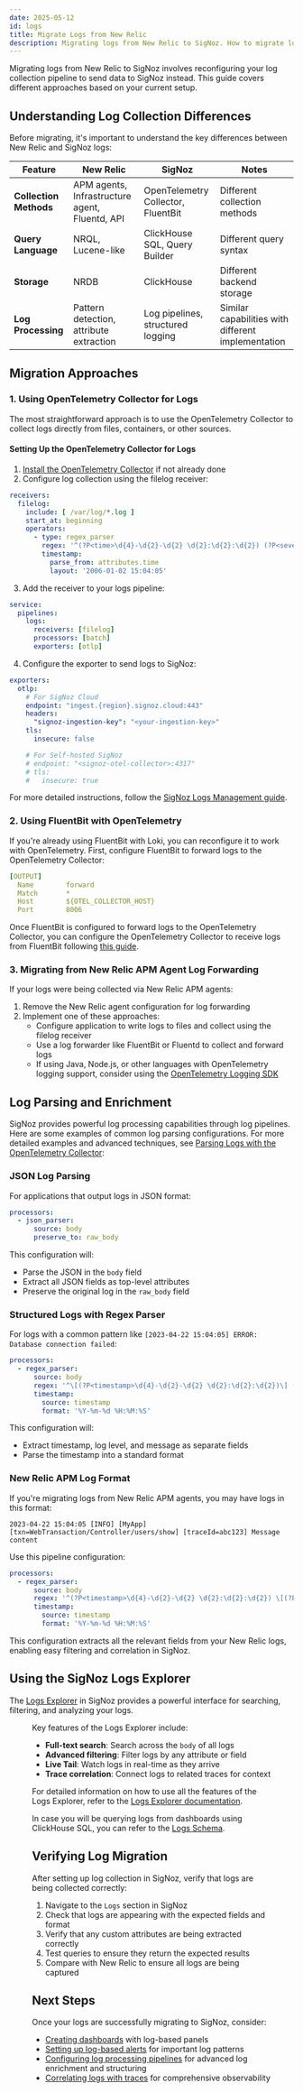 ```yaml
---
date: 2025-05-12
id: logs
title: Migrate Logs from New Relic
description: Migrating logs from New Relic to SigNoz. How to migrate logs from New Relic to SigNoz.
---
```


Migrating logs from New Relic to SigNoz involves reconfiguring your log collection pipeline to send data to SigNoz instead. This guide covers different approaches based on your current setup.

## Understanding Log Collection Differences

Before migrating, it's important to understand the key differences between New Relic and SigNoz logs:

| Feature             | New Relic                               | SigNoz                                | Notes                                               |
|---------------------|----------------------------------------|---------------------------------------|-----------------------------------------------------|
| **Collection Methods**  | APM agents, Infrastructure agent, Fluentd, API | OpenTelemetry Collector, FluentBit | Different collection methods                        |
| **Query Language**      | NRQL, Lucene-like                      | ClickHouse SQL, Query Builder         | Different query syntax                              |
| **Storage**             | NRDB                                   | ClickHouse                            | Different backend storage                           |
| **Log Processing**      | Pattern detection, attribute extraction | Log pipelines, structured logging     | Similar capabilities with different implementation  |

## Migration Approaches

### 1. Using OpenTelemetry Collector for Logs

The most straightforward approach is to use the OpenTelemetry Collector to collect logs directly from files, containers, or other sources.

#### Setting Up the OpenTelemetry Collector for Logs

1. [Install the OpenTelemetry Collector](/docs/tutorial/opentelemetry-binary-usage-in-virtual-machine/) if not already done
2. Configure log collection using the filelog receiver:

```yaml
receivers:
  filelog:
    include: [ /var/log/*.log ]
    start_at: beginning
    operators:
      - type: regex_parser
        regex: '^(?P<time>\d{4}-\d{2}-\d{2} \d{2}:\d{2}:\d{2}) (?P<severity>[A-Z]*) (?P<message>.*)$'
        timestamp:
          parse_from: attributes.time
          layout: '2006-01-02 15:04:05'
```

3. Add the receiver to your logs pipeline:

```yaml
service:
  pipelines:
    logs:
      receivers: [filelog]
      processors: [batch]
      exporters: [otlp]
```

4. Configure the exporter to send logs to SigNoz:

```yaml
exporters:
  otlp:
    # For SigNoz Cloud
    endpoint: "ingest.{region}.signoz.cloud:443"
    headers:
      "signoz-ingestion-key": "<your-ingestion-key>"
    tls:
      insecure: false

    # For Self-hosted SigNoz
    # endpoint: "<signoz-otel-collector>:4317"
    # tls:
    #   insecure: true
```

For more detailed instructions, follow the [SigNoz Logs Management guide](/docs/logs-management/send-logs-to-signoz/).

### 2. Using FluentBit with OpenTelemetry

If you're already using FluentBit with Loki, you can reconfigure it to work with OpenTelemetry. First, configure FluentBit to forward logs to the OpenTelemetry Collector:

```yaml
[OUTPUT]
  Name        forward
  Match       *
  Host        ${OTEL_COLLECTOR_HOST}
  Port        8006
```

Once FluentBit is configured to forward logs to the OpenTelemetry Collector, you can configure the OpenTelemetry Collector to receive logs from FluentBit following [this guide](/docs/userguide/fluentbit_to_signoz/).

### 3. Migrating from New Relic APM Agent Log Forwarding

If your logs were being collected via New Relic APM agents:

1. Remove the New Relic agent configuration for log forwarding
2. Implement one of these approaches:
   - Configure application to write logs to files and collect using the filelog receiver
   - Use a log forwarder like FluentBit or Fluentd to collect and forward logs
   - If using Java, Node.js, or other languages with OpenTelemetry logging support, consider using the [OpenTelemetry Logging SDK](/docs/instrumentation/)

## Log Parsing and Enrichment

SigNoz provides powerful log processing capabilities through log pipelines. Here are some examples of common log parsing configurations. For more detailed examples and advanced techniques, see [Parsing Logs with the OpenTelemetry Collector](https://signoz.io/blog/parsing-logs-with-the-opentelemetry-collector/):

### JSON Log Parsing

For applications that output logs in JSON format:

```yaml
processors:
  - json_parser:
      source: body
      preserve_to: raw_body
```

This configuration will:
- Parse the JSON in the `body` field
- Extract all JSON fields as top-level attributes
- Preserve the original log in the `raw_body` field

### Structured Logs with Regex Parser

For logs with a common pattern like `[2023-04-22 15:04:05] ERROR: Database connection failed`:

```yaml
processors:
  - regex_parser:
      source: body
      regex: '^\[(?P<timestamp>\d{4}-\d{2}-\d{2} \d{2}:\d{2}:\d{2})\] (?P<level>\w+): (?P<message>.*)$'
      timestamp:
        source: timestamp
        format: '%Y-%m-%d %H:%M:%S'
```

This configuration will:
- Extract timestamp, log level, and message as separate fields
- Parse the timestamp into a standard format

### New Relic APM Log Format

If you're migrating logs from New Relic APM agents, you may have logs in this format:

```
2023-04-22 15:04:05 [INFO] [MyApp] [txn=WebTransaction/Controller/users/show] [traceId=abc123] Message content
```

Use this pipeline configuration:

```yaml
processors:
  - regex_parser:
      source: body
      regex: '^(?P<timestamp>\d{4}-\d{2}-\d{2} \d{2}:\d{2}:\d{2}) \[(?P<level>\w+)\] \[(?P<service>\w+)\] \[txn=(?P<transaction>[^\]]+)\] \[traceId=(?P<trace_id>[^\]]+)\] (?P<message>.*)$'
      timestamp:
        source: timestamp
        format: '%Y-%m-%d %H:%M:%S'
```

This configuration extracts all the relevant fields from your New Relic logs, enabling easy filtering and correlation in SigNoz.

## Using the SigNoz Logs Explorer

The [Logs Explorer](/docs/product-features/logs-explorer/) in SigNoz provides a powerful interface for searching, filtering, and analyzing your logs.

<Figure src="/img/docs/product-features/logs-explorer/logs-explorer-views.gif" alt="Logs Explorer in SigNoz" caption="Viewing logs in the SigNoz Logs Explorer" />

Key features of the Logs Explorer include:

- **Full-text search**: Search across the `body` of all logs
- **Advanced filtering**: Filter logs by any attribute or field
- **Live Tail**: Watch logs in real-time as they arrive
- **Trace correlation**: Connect logs to related traces for context

For detailed information on how to use all the features of the Logs Explorer, refer to the [Logs Explorer documentation](/docs/product-features/logs-explorer/).

In case you will be querying logs from dashboards using ClickHouse SQL, you can refer to the [Logs Schema](/docs/userguide/logs_clickhouse_queries/).

## Verifying Log Migration

After setting up log collection in SigNoz, verify that logs are being collected correctly:

1. Navigate to the `Logs` section in SigNoz
2. Check that logs are appearing with the expected fields and format
3. Verify that any custom attributes are being extracted correctly
4. Test queries to ensure they return the expected results
5. Compare with New Relic to ensure all logs are being captured

## Next Steps

Once your logs are successfully migrating to SigNoz, consider:

- [Creating dashboards](/docs/migration/migrate-from-newrelic/dashboards) with log-based panels
- [Setting up log-based alerts](/docs/alerts-management/log-based-alerts/) for important log patterns
- [Configuring log processing pipelines](/docs/logs-pipelines/introduction/) for advanced log enrichment and structuring
- [Correlating logs with traces](/docs/logs-pipelines/guides/trace/) for comprehensive observability
